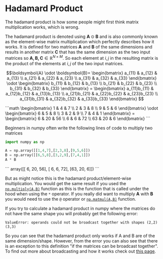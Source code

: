 
# Hadamard Product

The hadamard product is how some people might first think matrix multiplication works, which is wrong.

The hadamard product is denoted using $\boldsymbol{A} \odot \boldsymbol{B}$ and is also commonly known as the element-wise matrix multiplication which perfectly describes how it works. It is defined for two matrices $\boldsymbol{A}$ and $\boldsymbol{B}$ of the same dimensions and results in another matrix $\boldsymbol{C}$ that has the same dimension as the two input matrices so $\boldsymbol{A, B, C} \in \mathbb{R}^{N \times M}$. So each element at $i,j$ in the resulting matrix is the product of the elements at $i,j$ of the two input matrices.

```math
\boldsymbol{A} \odot \boldsymbol{B}=
\begin{bmatrix}
    a_{11} & a_{12} & a_{13} \\
    a_{21} & a_{22} & a_{23} \\
    a_{31} & a_{32} & a_{33}
\end{bmatrix} \odot
\begin{bmatrix}
    b_{11} & b_{12} & b_{13} \\
    b_{21} & b_{22} & b_{23} \\
    b_{31} & b_{32} & b_{33}
\end{bmatrix} =
\begin{bmatrix}
    a_{11}b_{11} & a_{12}b_{12} & a_{13}b_{13} \\
    a_{21}b_{21} & a_{22}b_{22} & a_{23}b_{23} \\
    a_{31}b_{31} & a_{32}b_{32} & a_{33}b_{33}
\end{bmatrix} 
```

<Callout type="example">
```math
\begin{bmatrix}
    1 & 4 & 7 \\
    2 & 3 & 8 \\
    9 & 5 & 6
\end{bmatrix} \odot
\begin{bmatrix}
    6 & 5 & 8 \\
    3 & 2 & 9 \\
    7 & 4 & 1
\end{bmatrix} =
\begin{bmatrix}
    6 & 20 & 56 \\
    6 & 6 & 72 \\
    63 & 20 & 6
\end{bmatrix}
```
</Callout>

Beginners in numpy often write the following lines of code to multiply two matrices


```python
import numpy as np

A = np.array([[1,4,7],[2,3,8],[9,5,6]])
B = np.array([[6,5,8],[3,2,9],[7,4,1]])
A * B
```
<div className="code-output-wrapper">
```
    array([[ 6, 20, 56],
           [ 6,  6, 72],
           [63, 20,  6]])
```
</div>

But as might notice this is the hadamard product/element-wise multiplication. You would get the same result if you used the [`np.multiply(A,B)`](https://numpy.org/doc/stable/reference/generated/numpy.multiply.html) function as this is the function that is called under the hood when using the `*` operator. If you really did want to multiply $\boldsymbol{A}$ with $\boldsymbol{B}$ you would need to use the `@` operator or [`np.matmul(A,B)`](https://numpy.org/doc/stable/reference/generated/numpy.matmul.html) function.

If you try to calculate a hadamard product in numpy where the matrices do not have the same shape you will probably get the following error:

`ValueError: operands could not be broadcast together with shapes (2,2) (3,3)`

So you can see that the hadamard product only works if A and B are of the same dimension/shape. However, from the error you can also see that there is an exception to this definition "if the matrices can be broadcast together". To find out more about broadcasting and how it works check out [this page](./broadcasting.md). 


